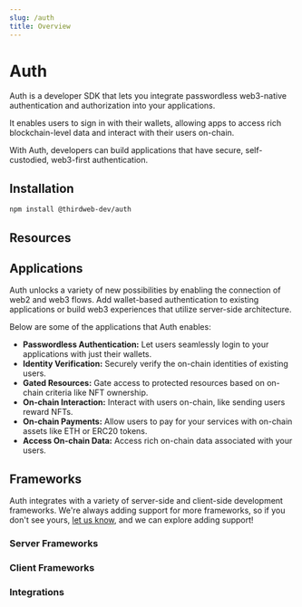 ```yaml
---
slug: /auth
title: Overview
---
```


# Auth


Auth is a developer SDK that lets you integrate passwordless web3-native authentication and authorization into your applications.

It enables users to sign in with their wallets, allowing apps to access rich blockchain-level data and interact with their users on-chain.

With Auth, developers can build applications that have secure, self-custodied, web3-first authentication.

<OpenSourceInfo
  repoName="auth"
  repoUrl="https://github.com/thirdweb-dev/js/tree/main/packages/auth"
/>

## Installation

```bash npm2yarn
npm install @thirdweb-dev/auth
```

## Resources

<div>
  <div className="col col--12" style={{ padding: 8 }}>
    <QuickstartCard
      name="Getting Started"
      link="/auth/getting-started"
      description="Get started by integrating web3 authentication into a simple application with Auth"
      image="/assets/icons/leadership.png"
    />
  </div>
</div>

<div>
  <div className="col col--12" style={{ padding: 8 }}>
    <QuickstartCard
      name="How Auth Works"
      link="/auth/how-auth-works"
      description="Learn about the specifics of how Auth works under the hood"
      image="/assets/icons/leadership.png"
    />
  </div>
</div>

## Applications

Auth unlocks a variety of new possibilities by enabling the connection of web2 and web3 flows. Add wallet-based authentication to existing applications or build web3 experiences that utilize server-side architecture.

Below are some of the applications that Auth enables:

- **Passwordless Authentication:** Let users seamlessly login to your applications with just their wallets.
- **Identity Verification:** Securely verify the on-chain identities of existing users.
- **Gated Resources:** Gate access to protected resources based on on-chain criteria like NFT ownership.
- **On-chain Interaction:** Interact with users on-chain, like sending users reward NFTs.
- **On-chain Payments:** Allow users to pay for your services with on-chain assets like ETH or ERC20 tokens.
- **Access On-chain Data:** Access rich on-chain data associated with your users.

## Frameworks

Auth integrates with a variety of server-side and client-side development frameworks. We&apos;re always adding support for more frameworks, so if you don&apos;t see yours, [let us know](https://discord.com/thirdweb), and we can explore adding support!

### Server Frameworks

<div>
  <div className="col col--12" style={{ padding: 8 }}>
    <QuickstartCard
      name="Next"
      link="/auth/server-frameworks/next"
      description=""
      image="/assets/languages/nextjs.png"
    />
  </div>
</div>

<div>
  <div className="col col--12" style={{ padding: 8 }}>
    <QuickstartCard
      name="Express"
      link="/auth/server-frameworks/express"
      description=""
      image="/assets/languages/javascript.png"
    />
  </div>
</div>

### Client Frameworks

<div>
  <div className="col col--12" style={{ padding: 8 }}>
    <QuickstartCard
      name="React"
      link="/auth/client-frameworks/react"
      description=""
      image="/assets/languages/react.png"
    />
  </div>
</div>

### Integrations

<div>
  <div className="col col--12" style={{ padding: 8 }}>
    <QuickstartCard
      name="NextAuth"
      link="/auth/integrations/next-auth"
      description=""
      image="/assets/languages/nextauth.png"
    />
  </div>
</div>

<div>
  <div className="col col--12" style={{ padding: 8 }}>
    <QuickstartCard
      name="Supabase"
      link="/auth/integrations/supabase"
      description=""
      image="/assets/languages/supabase.png"
    />
  </div>
</div>

<div>
  <div className="col col--12" style={{ padding: 8 }}>
    <QuickstartCard
      name="Firebase"
      link="/auth/integrations/firebase"
      description=""
      image="/assets/languages/firebase.png"
    />
  </div>
</div>
